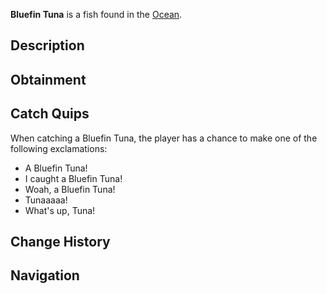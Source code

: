 {{FishInfobox
|image          = Bluefin Tuna.png
|rarity         = Rare
|sea            = First Sea
|location       = [[Ocean]]
|sublocation    = 
|sources        = Carbon Crate, Fish Barrel, Fishing Rod
|radar_location = 
|xp             = 120
|weather        = 
|time           = 
|season         = Summer
|bait           = Minnow
|base_weight    = 220
|base_value     = 350
|weight_range   = 120
|base_chance    = 35
|base_resil     = 30
}}
'''Bluefin Tuna''' is a {{Rarity|Rare}} fish found in the [[Ocean]].

== Description ==
{{Description|The Bluefin Tuna is a very large and strong species of Tuna. They are highly migratory and can travel extremely long distances. Their population is critically low due to overfishing; Making them rarer than other Tuna.|Bestiary Entry}}

== Obtainment ==
{{Description|Found in deep open.|Bestiary Hint}}
{{Fish Availability|
Ancient Isle/Algae Hunt
Apex Fish Hunt/Mosslurker
Atlantis/Surrounding Ocean
FischFright/Frightful Pool
Forsaken Shores/Algae Hunt
Golden Tide
LEGO Pool/Studolodon Hunt
Lovestorm/Normal
Lovestorm/Supercharged
Lucky Event/Blarney McBreeze
Lucky Event/O'Mango Goldgrin
Lucky Event/Plumrick O'Luck
Lucky Event/Rowdy McCharm
Lucky Event/Sunny O'Coin
Megalodon Hunt/Eclipse and Weekend
Megalodon Hunt/Normal
Mushgrove Swamp/Algae Hunt
Narwhal Hunt/Beluga/First Sea
Narwhal Hunt/Magician Narwhal/First Sea
Narwhal Hunt/Narwhal/First Sea
Northern Summit/Surrounding Ocean
Ocean
Ocean/Deep Ocean
Ocean/Harvesters Spike
Ocean/The Arch
Orca Migration/Ancient
Orca Migration/Normal
Snowcap Island/Algae Hunt
Whale Migration/Moby
Whale Migration/Normal
|top_rods      = 
Krampus's Rod\136024.71\169777.02;
Leviathan's Fang Rod\132942.65\174487.79;
Magma Rod\129117.95\161156.46;
Plastic Rod\117417.9\146541.93;
Trident Rod\112597.87\164125.04;
Fast Rod\91495.72\171391.53;
Free Spirit Rod\111183.67\162063.67;
Buddy Bond Rod\87148.23\142357.78;
Fischer's Rod\80058.75\149967.59;
Ethereal Prism Rod\94345.29\105939.57;
Astralhook Rod\94320.6\141236.07;
No-Life Rod\91920.01\111315.81;
Seraphic Rod\91349.88\101549.72;
Rod Of The Forgotten Fang\85390.46\99704.54;
Challenger's Rod\82967.03\100428.22;
Blazebringer Rod\80219.34\98547.96;
Rod Of The Depths\76736.5\90689.37;
Zeus Rod\75546.26\92953.1;
Rod Of The Exalted One\75298.15\93628.57;
Verdant Shear Rod\74624.34\93498.2;
Depthseeker Rod\68505.71\87012.93;
Avalanche Rod\61702.9\78598.91;
Volcanic Rod\58867.06\73494.96;
Steady Rod\26117.77\27519.19
|recommended   = Trident Rod
}}

== Catch Quips ==
When catching a Bluefin Tuna, the player has a chance to make one of the following exclamations:
* A Bluefin Tuna!
* I caught a Bluefin Tuna!
* Woah, a Bluefin Tuna!
* Tunaaaaa!
* What's up, Tuna!

== Change History ==
{{Change History|{{subst:Current Version}}}}

== Navigation ==
{{Fish Navbox|Ocean}}